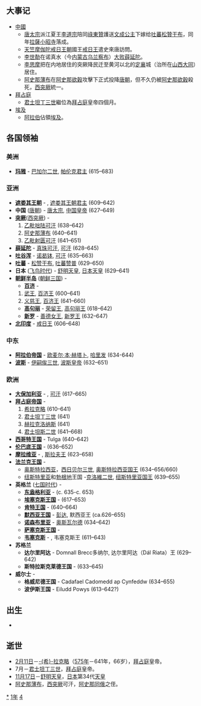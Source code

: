 {{yearTOC|641|唐'''[[貞觀|貞觀]]十五年'''；新罗'''[[仁平_(新羅)|仁平]]八年'''}}

== 大事记 ==
*[[中國|中國]]
**[[唐太宗|唐太宗]]派江夏王[[李道宗|李道宗]]陪同[[祿東贊|祿東贊]]護送[[文成公主|文成公主]]下嫁给[[吐蕃|吐蕃]][[松贊干布|松贊干布]]，同年[[拉薩|拉薩]][[小昭寺|小昭寺]]落成。
**[[天竺|天竺]][[摩伽陀|摩伽陀]][[戒日王朝|戒日王朝]]國王[[戒日王|戒日王]]遣史來唐訪問。
**[[李世勣|李世勣]]在诺真水（今[[内蒙古|内蒙古]][[乌兰察布|乌兰察布]]）[[唐击薛延陀之战|大败薛延陀]]。
**[[李思摩|李思摩]]把在内地居住的突厥降民迁至黄河以北的[[定襄|定襄]]城（治所在[[山西|山西]][[大同市|大同]]）居住。
**[[阿史那薄布|阿史那薄布]]在[[阿史那欲穀|阿史那欲穀]]攻擊下正式投降[[唐朝|唐朝]]，但不久仍被[[阿史那欲穀|阿史那欲穀]]殺死，[[西突厥|西突厥]]統一。
*[[拜占庭|拜占庭]]
** [[君士坦丁三世|君士坦丁三世]]繼位為[[拜占庭|拜占庭]]皇帝四個月。
*[[埃及|埃及]]
**[[阿拉伯帝国|阿拉伯]]佔領[[埃及|埃及]]。

== 各国领袖 ==
===美洲===
*'''[[玛雅文明|玛雅]]''' - [[巴加尔二世|巴加尔二世]], [[帕伦克|帕伦克君主]] (615–683)

===亚洲===
*'''[[遮娄其王朝|遮娄其王朝]]''' - {{tsl|en|Pulakesi II|補羅稽舍二世}}, [[遮娄其王朝|遮娄其王朝君主]] (609–642)
*'''中国''' ([[唐朝|唐朝]]) - [[唐太宗|唐太宗]], [[中国皇帝|中国皇帝]] (627–649)
*'''[[突厥|突厥]]'''([[西突厥|西突厥]]) - 
*#[[乙毗咄陆可汗|乙毗咄陆可汗]] (638–642)
*#[[阿史那薄布|阿史那薄布]] (640–641)
*#[[乙毗射匮可汗|乙毗射匮可汗]] (641–651)
*'''[[薛延陀|薛延陀]]''' - [[真珠可汗|真珠可汗]], [[可汗|可汗]] (628–645)
*'''[[吐谷浑|吐谷浑]]''' - [[诺曷钵|诺曷钵]], [[吐谷浑首领列表|可汗]] (635–663)
*'''[[吐蕃|吐蕃]]''' - [[松赞干布|松赞干布]], [[吐蕃国王列表|吐蕃赞普]] (629–650)
*'''日本''' ([[飞鸟时代|飞鸟时代]]) - [[舒明天皇|舒明天皇]], [[日本天皇|日本天皇]] (629–641)
*'''[[朝鲜半岛|朝鲜半岛]]''' ([[朝鲜三国|朝鲜三国]]) -
**'''[[百济|百济]]''' - 
*#[[百济武王|武王]], [[百济君主列表|百济王]] (600–641)
*#[[义慈王|义慈王]], [[百济君主列表|百济王]] (641–660)
**'''[[高句丽|高句丽]]''' - [[荣留王|荣留王]], [[高句丽君主列表|高句丽王]] (618–642)
**'''[[新罗|新罗]]''' - [[善德女王|善德女王]], [[新罗君主列表|新罗王]] (632–647)
*'''[[北印度|北印度]]''' - [[戒日王|戒日王]] (606–648)

===中东===
*'''[[阿拉伯帝国|阿拉伯帝国]]''' - [[欧麦尔·本·赫塔卜|欧麦尔·本·赫塔卜]], [[哈里发|哈里发]] (634-644)
*'''[[波斯|波斯]]''' - [[伊嗣俟三世|伊嗣俟三世]], [[萨珊王朝|波斯皇帝]] (632–651)
===欧洲===
*'''[[大保加利亚_(中世纪)|大保加利亚]]''' - {{tsl|en|Kubrat|库勃拉特}}, [[可汗|可汗]] (617–665)
*'''[[拜占庭帝国|拜占庭帝国]]''' - 
*#[[希拉克略|希拉克略]] (610–641)
*#[[君士坦丁三世|君士坦丁三世]] (641)
*#[[赫拉克洛纳斯|赫拉克洛纳斯]] (641)
*#[[君士坦斯二世|君士坦斯二世]] (641–668)
*'''[[西哥特王国|西哥特王国]]''' - Tulga (640–642)
*'''[[伦巴底人|伦巴底王国]]''' - {{link-en|罗撒里|Rothari}} (636–652)
*'''[[摩拉维亚|摩拉维亚]]''' - {{link-en|萨莫 (国王)|Samo|萨莫}}, [[斯拉夫人|斯拉夫王]] (623–658)
*'''[[法兰克王国|法兰克王国]]''' - 
**[[奥斯特拉西亚|奥斯特拉西亚]]，[[西日贝尔三世|西日贝尔三世]], [[法兰克国王列表|奥斯特拉西亚国王]] (634–656/660)
**[[紐斯特利亞|纽斯特里亚]]和[[勃根地|勃根地]]王国 -[[克洛維二世|克洛維二世]], [[法兰克国王列表|纽斯特里亚国王]] (639–655)
*'''英格兰''' ([[七国时代|七国时代]]) - 
**'''[[东盎格利亚|东盎格利亚]]''' -  {{link-en|安娜 (東盎格利亞)|Anna of East Anglia|安娜}} (c. 635-c. 653)
**'''[[埃塞克斯王国|埃塞克斯王国]]''' - {{link-en|西吉伯特一世|Sigeberht I of Essex}} (617–653)
**'''[[肯特王国|肯特王国]]''' - {{link-en|厄尔肯伯特|Eorcenberht of Kent}} (640–664)
**'''[[默西亚王国|默西亚王国]]''' - [[彭达_(麦西亚)|彭达]], 默西亚王 (ca.626–655)
**'''[[诺森布里亚|诺森布里亚]]''' - [[诺森布里亚的奥斯瓦尔德|奥斯瓦尔德]] (634–642)
**'''[[萨塞克斯王国|萨塞克斯王国]]''' -
**'''[[韦塞克斯|韦塞克斯]]''' - {{link-en|西内吉尔斯|Cynegils of Wessex}}, 韦塞克斯王 (611–643)
*'''苏格兰'''
**'''达尔里阿达''' - Domnall Brecc多纳尔, 达尔里阿达（Dál Riata）王 (629–642)
**'''斯特拉斯克莱德王国''' - {{link-en|欧根一世|Eugein I of Alt Clut}} (633–645)
*'''威尔士''' -
**'''格威尼德王国''' - Cadafael Cadomedd ap Cynfeddw (634–655) 
**'''波伊斯王国''' - Eiludd Powys (613–642?)

== 出生 ==
*

== 逝世 ==
{{Wikisource year mention}}
*[[2月11日|2月11日]]－[[席哈克略|-{希}-拉克略]]（[[575年|575年]]－641年，66岁），[[拜占庭|拜占庭]]皇帝。
*7月－[[君士坦丁三世|君士坦丁三世]]，[[拜占庭|拜占庭]]皇帝。
*[[11月17日|11月17日]]－[[舒明天皇|舒明天皇]]，[[日本|日本]]第34代[[天皇|天皇]]
*[[阿史那薄布|阿史那薄布]]，[[西突厥|西突厥]]可汗，[[阿史那同俄|阿史那同俄]]之侄。

[[Category:641年|*]]
[[Category:640年代|1年]]
[[Category:7世纪各年|4]]